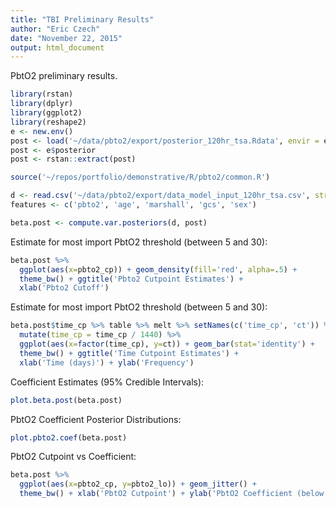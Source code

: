 ```yaml
---
title: "TBI Preliminary Results"
author: "Eric Czech"
date: "November 22, 2015"
output: html_document
---
```


PbtO2 preliminary results.

```r
library(rstan)
library(dplyr)
library(ggplot2)
library(reshape2)
e <- new.env()
post <- load('~/data/pbto2/export/posterior_120hr_tsa.Rdata', envir = e)
post <- e$posterior
post <- rstan::extract(post)

source('~/repos/portfolio/demonstrative/R/pbto2/common.R')

d <- read.csv('~/data/pbto2/export/data_model_input_120hr_tsa.csv', stringsAsFactors=F)
features <- c('pbto2', 'age', 'marshall', 'gcs', 'sex')

beta.post <- compute.var.posteriors(d, post)
```

Estimate for most import PbtO2 threshold (between 5 and 30):

```r
beta.post %>% 
  ggplot(aes(x=pbto2_cp)) + geom_density(fill='red', alpha=.5) + 
  theme_bw() + ggtitle('Pbto2 Cutpoint Estimates') + 
  xlab('Pbto2 Cutoff')
```

Estimate for most import PbtO2 threshold (between 5 and 30):

```r
beta.post$time_cp %>% table %>% melt %>% setNames(c('time_cp', 'ct')) %>% 
  mutate(time_cp = time_cp / 1440) %>%
  ggplot(aes(x=factor(time_cp), y=ct)) + geom_bar(stat='identity') + 
  theme_bw() + ggtitle('Time Cutpoint Estimates') + 
  xlab('Time (days)') + ylab('Frequency')
```

Coefficient Estimates (95% Credible Intervals):

```r
plot.beta.post(beta.post)
```

PbtO2 Coefficient Posterior Distributions:

```r
plot.pbto2.coef(beta.post) 
```

PbtO2 Cutpoint vs Coefficient: 

```r
beta.post %>% 
  ggplot(aes(x=pbto2_cp, y=pbto2_lo)) + geom_jitter() +
  theme_bw() + xlab('PbtO2 Cutpoint') + ylab('PbtO2 Coefficient (below cutpoint)')
```
